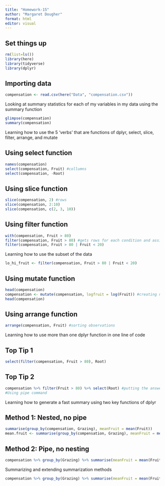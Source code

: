 ```yaml
---
title: "Homework-15"
author: "Margaret Dougher"
format: html
editor: visual
---
```


## Set things up

```r
rm(list=ls())
library(here)
library(tidyverse)
library(dplyr)
```

## Importing data

```r
compensation <- read.csv(here("Data", "compensation.csv"))
```

Looking at summary statistics for each of my variables in my data using the summary function

```r
glimpse(compensation)
summary(compensation)
```

Learning how to use the 5 'verbs' that are functions of dplyr, select, slice, filter, arrange, and mutate

## Using select function

```r
names(compensation)
select(compensation, Fruit) #collumns
select(compensation, -Root) 
```

## Using slice function

```r
slice(compensation, 2) #rows
slice(compensation, 2:10)
slice(compensation, c(2, 3, 10))
```

## Using filter function

```r
with(compensation, Fruit > 80)
filter(compensation, Fruit > 80) #gets rows for each condition and assigns to an object
filter(compensation, Fruit > 80 | Fruit < 20)
```

Learning how to use the subset of the data

```r
lo_hi_fruit <- filter(compensation, Fruit > 80 | Fruit < 20)
```

## Using mutate function

```r
head(compensation)
compensation <- mutate(compensation, logfruit = log(Fruit)) #creating new collumns that are functions of existing variables
head(compensation)
```

## Using arrange function

```r
arrange(compensation, Fruit) #sorting observations
```

Learning how to use more than one dplyr function in one line of code

## Top Tip 1

```r
select(filter(compensation, Fruit > 80), Root)
```

## Top Tip 2

```r
compensation %>% filter(Fruit > 80) %>% select(Root) #putting the answer of the left command into the function on the right
#Using pipe command
```

Learning how to generate a fast summary using two key functions of dplyr

## Method 1: Nested, no pipe

```r
summarise(group_by(compensation, Grazing), meanFruit = mean(Fruit))
mean.fruit <- summarise(group_by(compensation, Grazing), meanFruit = mean(Fruit))
```

## Method 2: Pipe, no nesting

```r
compensation %>% group_by(Grazing) %>% summarise(meanFruit = mean(Fruit))
```

Summarizing and extending summarization methods

```r
compensation %>% group_by(Grazing) %>% summarise(meanFruit = mean(Fruit), sdFruit = sd(Fruit))
```
